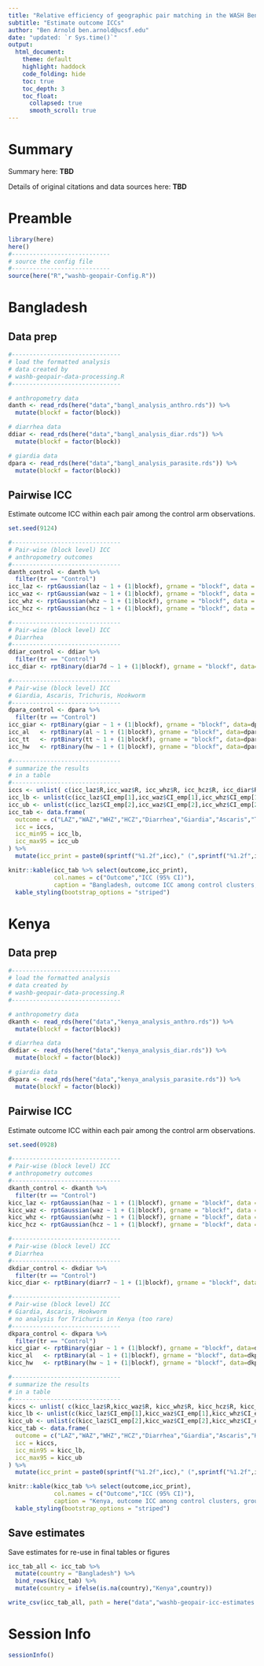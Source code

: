 ```yaml
---
title: "Relative efficiency of geographic pair matching in the WASH Benefits trials"
subtitle: "Estimate outcome ICCs"
author: "Ben Arnold ben.arnold@ucsf.edu"
date: "updated: `r Sys.time()`"
output: 
  html_document:
    theme: default
    highlight: haddock
    code_folding: hide
    toc: true
    toc_depth: 3
    toc_float:
      collapsed: true
      smooth_scroll: true
---
```


# Summary

Summary here: **TBD**

Details of original citations and data sources here: **TBD**


# Preamble

```r
library(here)
here()
#----------------------------
# source the config file
#----------------------------
source(here("R","washb-geopair-Config.R"))

```



# Bangladesh

## Data prep

```r
#-------------------------------
# load the formatted analysis
# data created by
# washb-geopair-data-processing.R
#-------------------------------

# anthropometry data
danth <- read_rds(here("data","bangl_analysis_anthro.rds")) %>%
  mutate(blockf = factor(block))

# diarrhea data
ddiar <- read_rds(here("data","bangl_analysis_diar.rds")) %>%
  mutate(blockf = factor(block))

# giardia data
dpara <- read_rds(here("data","bangl_analysis_parasite.rds")) %>%
  mutate(blockf = factor(block))

```

## Pairwise ICC

Estimate outcome ICC within each pair among the control arm observations.

```r

set.seed(9124)

#-------------------------------
# Pair-wise (block level) ICC
# anthropometry outcomes
#-------------------------------
danth_control <- danth %>%
  filter(tr == "Control")
icc_laz <- rptGaussian(laz ~ 1 + (1|blockf), grname = "blockf", data = danth_control, nboot = 1000)
icc_waz <- rptGaussian(waz ~ 1 + (1|blockf), grname = "blockf", data = danth_control, nboot = 1000)
icc_whz <- rptGaussian(whz ~ 1 + (1|blockf), grname = "blockf", data = danth_control, nboot = 1000)
icc_hcz <- rptGaussian(hcz ~ 1 + (1|blockf), grname = "blockf", data = danth_control, nboot = 1000)

#-------------------------------
# Pair-wise (block level) ICC
# Diarrhea
#-------------------------------
ddiar_control <- ddiar %>%
  filter(tr == "Control")
icc_diar <- rptBinary(diar7d ~ 1 + (1|blockf), grname = "blockf", data=ddiar_control, nboot = 1000)

#-------------------------------
# Pair-wise (block level) ICC
# Giardia, Ascaris, Trichuris, Hookworm
#-------------------------------
dpara_control <- dpara %>%
  filter(tr == "Control")
icc_giar <- rptBinary(giar ~ 1 + (1|blockf), grname = "blockf", data=dpara_control, nboot = 1000)
icc_al   <- rptBinary(al ~ 1 + (1|blockf), grname = "blockf", data=dpara_control, nboot = 1000)
icc_tt   <- rptBinary(tt ~ 1 + (1|blockf), grname = "blockf", data=dpara_control, nboot = 1000)
icc_hw   <- rptBinary(hw ~ 1 + (1|blockf), grname = "blockf", data=dpara_control, nboot = 1000)


```

```r
#-------------------------------
# summarize the results 
# in a table
#-------------------------------
iccs <- unlist( c(icc_laz$R,icc_waz$R, icc_whz$R, icc_hcz$R, icc_diar$R[1,1], icc_giar$R[1,1], icc_al$R[1,1], icc_tt$R[1,1], icc_hw$R[1,1]))
icc_lb <- unlist(c(icc_laz$CI_emp[1],icc_waz$CI_emp[1],icc_whz$CI_emp[1],icc_hcz$CI_emp[1],icc_diar$CI_emp[[1]][1], icc_giar$CI_emp[[1]][1], icc_al$CI_emp[[1]][1], icc_tt$CI_emp[[1]][1], icc_hw$CI_emp[[1]][1]))
icc_ub <- unlist(c(icc_laz$CI_emp[2],icc_waz$CI_emp[2],icc_whz$CI_emp[2],icc_hcz$CI_emp[2],icc_diar$CI_emp[[1]][2], icc_giar$CI_emp[[1]][2], icc_al$CI_emp[[1]][2], icc_tt$CI_emp[[1]][2], icc_hw$CI_emp[[1]][2]))
icc_tab <- data.frame(
  outcome = c("LAZ","WAZ","WHZ","HCZ","Diarrhea","Giardia","Ascaris","Trichuris","Hookworm"),
  icc = iccs,
  icc_min95 = icc_lb,
  icc_max95 = icc_ub
) %>%
  mutate(icc_print = paste0(sprintf("%1.2f",icc)," (",sprintf("%1.2f",icc_min95),", ",sprintf("%1.2f",icc_max95),")"))

knitr::kable(icc_tab %>% select(outcome,icc_print),
             col.names = c("Outcome","ICC (95% CI)"),
             caption = "Bangladesh, outcome ICC among control clusters, grouped by geographically matched pairs, bootstrapped 95% confidence interval") %>%
  kable_styling(bootstrap_options = "striped")

```



# Kenya

## Data prep

```r
#-------------------------------
# load the formatted analysis
# data created by
# washb-geopair-data-processing.R
#-------------------------------

# anthropometry data
dkanth <- read_rds(here("data","kenya_analysis_anthro.rds")) %>%
  mutate(blockf = factor(block))

# diarrhea data
dkdiar <- read_rds(here("data","kenya_analysis_diar.rds")) %>%
  mutate(blockf = factor(block))

# giardia data
dkpara <- read_rds(here("data","kenya_analysis_parasite.rds")) %>%
  mutate(blockf = factor(block))

```

## Pairwise ICC

Estimate outcome ICC within each pair among the control arm observations.

```r

set.seed(0928)

#-------------------------------
# Pair-wise (block level) ICC
# anthropometry outcomes
#-------------------------------
dkanth_control <- dkanth %>%
  filter(tr == "Control")
kicc_laz <- rptGaussian(haz ~ 1 + (1|blockf), grname = "blockf", data = dkanth_control, nboot = 1000)
kicc_waz <- rptGaussian(waz ~ 1 + (1|blockf), grname = "blockf", data = dkanth_control, nboot = 1000)
kicc_whz <- rptGaussian(whz ~ 1 + (1|blockf), grname = "blockf", data = dkanth_control, nboot = 1000)
kicc_hcz <- rptGaussian(hcz ~ 1 + (1|blockf), grname = "blockf", data = dkanth_control, nboot = 1000)

#-------------------------------
# Pair-wise (block level) ICC
# Diarrhea
#-------------------------------
dkdiar_control <- dkdiar %>%
  filter(tr == "Control")
kicc_diar <- rptBinary(diarr7 ~ 1 + (1|blockf), grname = "blockf", data=dkdiar_control, nboot = 1000)

#-------------------------------
# Pair-wise (block level) ICC
# Giardia, Ascaris, Hookworm
# no analysis for Trichuris in Kenya (too rare)
#-------------------------------
dkpara_control <- dkpara %>%
  filter(tr == "Control")
kicc_giar <- rptBinary(giar ~ 1 + (1|blockf), grname = "blockf", data=dkpara_control, nboot = 1000)
kicc_al   <- rptBinary(al ~ 1 + (1|blockf), grname = "blockf", data=dkpara_control, nboot = 1000)
kicc_hw   <- rptBinary(hw ~ 1 + (1|blockf), grname = "blockf", data=dkpara_control, nboot = 1000)


```


```r
#-------------------------------
# summarize the results 
# in a table
#-------------------------------
kiccs <- unlist( c(kicc_laz$R,kicc_waz$R, kicc_whz$R, kicc_hcz$R, kicc_diar$R[1,1], kicc_giar$R[1,1], kicc_al$R[1,1], kicc_hw$R[1,1]))
kicc_lb <- unlist(c(kicc_laz$CI_emp[1],kicc_waz$CI_emp[1],kicc_whz$CI_emp[1],kicc_hcz$CI_emp[1],kicc_diar$CI_emp[[1]][1], kicc_giar$CI_emp[[1]][1], kicc_al$CI_emp[[1]][1], kicc_hw$CI_emp[[1]][1]))
kicc_ub <- unlist(c(kicc_laz$CI_emp[2],kicc_waz$CI_emp[2],kicc_whz$CI_emp[2],kicc_hcz$CI_emp[2],kicc_diar$CI_emp[[1]][2], kicc_giar$CI_emp[[1]][2], kicc_al$CI_emp[[1]][2], kicc_hw$CI_emp[[1]][2]))
kicc_tab <- data.frame(
  outcome = c("LAZ","WAZ","WHZ","HCZ","Diarrhea","Giardia","Ascaris","Hookworm"),
  icc = kiccs,
  icc_min95 = kicc_lb,
  icc_max95 = kicc_ub
) %>%
  mutate(icc_print = paste0(sprintf("%1.2f",icc)," (",sprintf("%1.2f",icc_min95),", ",sprintf("%1.2f",icc_max95),")"))

knitr::kable(kicc_tab %>% select(outcome,icc_print),
             col.names = c("Outcome","ICC (95% CI)"),
             caption = "Kenya, outcome ICC among control clusters, grouped by geographically matched pairs, bootstrapped 95% confidence interval") %>%
  kable_styling(bootstrap_options = "striped")

```



## Save estimates

Save estimates for re-use in final tables or figures
```r
icc_tab_all <- icc_tab %>%
  mutate(country = "Bangladesh") %>%
  bind_rows(kicc_tab) %>%
  mutate(country = ifelse(is.na(country),"Kenya",country))

write_csv(icc_tab_all, path = here("data","washb-geopair-icc-estimates.csv") )

```

# Session Info
```r
sessionInfo()
```



